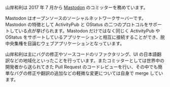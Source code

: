 
山岸和利は 2017 年 7 月から [Mastodon](https://joinmastodon.org/) のコミッターを務めています。

Mastodon はオープンソースのソーシャルネットワークサーバーです。Mastodon の特徴として ActivityPub と OStatus の二つのプロトコルをサポートしている点が挙げられます。Mastodon だけではなく同じく ActivityPub や OStatus をサポートしているアプリケーションと相互に接続することができ、脱中央集権を目論むウェブアプリケーションとなっています。

山岸和利は主にバグの修正やソースコードのリファクタリング、UI の日本語翻訳などの地域化といったことを行っています。またコミッターとしては世界中の開発者から送られてきた Pull Request のコードレビューを行い、その中でも簡単なバグの修正や翻訳の追加などの軽微な変更については自身で merge しています。

